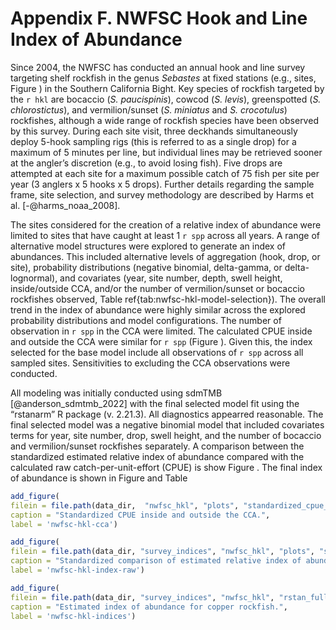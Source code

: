 # Appendix F. NWFSC Hook and Line Index of Abundance {#nwfsc-hkl-index}

Since 2004, the NWFSC has conducted an annual hook and line survey targeting shelf rockfish in the genus *Sebastes* at fixed stations (e.g., sites, Figure \ref{fig:nwfsc-hkl-map}) in the Southern California Bight. Key species of rockfish targeted by the `r hkl` are bocaccio (*S. paucispinis*), cowcod (*S. levis*), greenspotted (*S. chlorostictus*), and vermilion/sunset (*S. miniatus* and *S. crocotulus*) rockfishes, although a wide range of rockfish species have been observed by this survey. During each site visit, three deckhands simultaneously deploy 5-hook sampling rigs (this is referred to as a single drop) for a maximum of 5 minutes per line, but individual lines may be retrieved sooner at the angler's discretion (e.g., to avoid losing fish). Five drops are attempted at each site for a maximum possible catch of 75 fish per site per year (3 anglers x 5 hooks x 5 drops). Further details regarding the sample frame, site selection, and survey methodology are described by Harms et al. [-@harms_noaa_2008]. 


The sites considered for the creation of a relative index of abundance were limited to sites that have caught at least 1 `r spp` across all years. A range of alternative model structures were explored to generate an index of abundances. This included alternative levels of aggregation (hook, drop, or site), probability distributions (negative binomial, delta-gamma, or delta-lognormal), and covariates (year, site number, depth, swell height, inside/outside CCA, and/or the number of vermilion/sunset or bocaccio rockfishes observed, Table ref{tab:nwfsc-hkl-model-selection}). The overall trend in the index of abundance were highly similar across the explored probability distributions and model configurations. The number of observation in `r spp` in the CCA were limited. The calculated CPUE inside and outside the CCA were similar for `r spp` (Figure \ref{fig:nwfsc-hkl-cca}). Given this, the index selected for the base model include all observations of `r spp` across all sampled sites. Sensitivities to excluding the CCA observations were conducted.

All modeling was initially conducted using sdmTMB [@anderson_sdmtmb_2022] with the final selected model fit using the "rstanarm" R package (v. 2.21.3). All diagnostics appearred reasonable. The final selected model was a negative binomial model that included covariates terms for year, site number, drop, swell height, and the number of bocaccio and vermilion/sunset rockfishes separately. A comparison between the standardized estimated relative index of abundance compared with the calculated raw catch-per-unit-effort (CPUE) is show Figure \ref{fig:nwfsc-hkl-index-raw}. The final index of abundance is shown in Figure \ref{fig:nwfsc-hkl-index} and Table \ref{tab:nwfsc-hkl-index}

\pagebreak


\input{tex_tables/nwfsc_hkl_model_selection.tex}



```r
add_figure(
filein = file.path(data_dir,  "nwfsc_hkl", "plots", "standardized_cpue_nwfsc_hkl_inside_outside.png"), 
caption = "Standardized CPUE inside and outside the CCA.",
label = 'nwfsc-hkl-cca')
```

\newpage

```r
add_figure(
filein = file.path(data_dir, "survey_indices", "nwfsc_hkl", "plots", "stand_index_raw_versus_est.png"), 
caption = "Standardized comparison of estimated relative index of abundance and the raw cath-per-unit-effort.",
label = 'nwfsc-hkl-index-raw')
```

\newpage

```r
add_figure(
filein = file.path(data_dir, "survey_indices", "nwfsc_hkl", "rstan_full_nb_glm_year_site_drop_swell_bocaccio_vermilon", "Index.png"), 
caption = "Estimated index of abundance for copper rockfish.",
label = 'nwfsc-hkl-indices')
```
